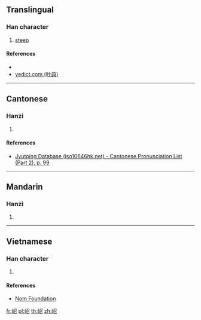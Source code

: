==Translingual==

===Han character===
{{Han char|rn=46|rad=山|as=05|sn=8|four=|canj=USHR,XUSHR|ids=⿰山召}}

# [[steep]]

====References====
* {{Han ref|kx=0310.040|dkj=07982|hdz=10769.040|uh=5CB9|ud=23737}}
* [http://yedict.com/htm/5C/5CB9.htm yedict.com (叶典)]

----

==Cantonese==

===Hanzi===
{{yue-hanzi|jyut=[[tiu4]]|y=tiu4}}

# {{defn|lang=yue|sort=山05}}

====References====
* [http://www.iso10646hk.net/jp/document/download.jsp Jyutping Database (iso10646hk.net) - Cantonese Pronunciation List (Part 2), p. 99]

----

==Mandarin==

===Hanzi===
{{cmn-hanzi|pin=[[tiáo]] ([[tiao2]])|wg=t'iao<sup>2</sup>}}

# {{defn|lang=cmn|sort=山05}}

----

==Vietnamese==

===Han character===
{{vi-readings|rs=山05|hanviet=đèo}}

# {{defn|lang=vi|sort=山05}}

====References====
* [http://nomfoundation.org/common/nom_details.php?codepoint=5cb9 Nom Foundation]

[[fr:岹]]
[[pl:岹]]
[[th:岹]]
[[zh:岹]]